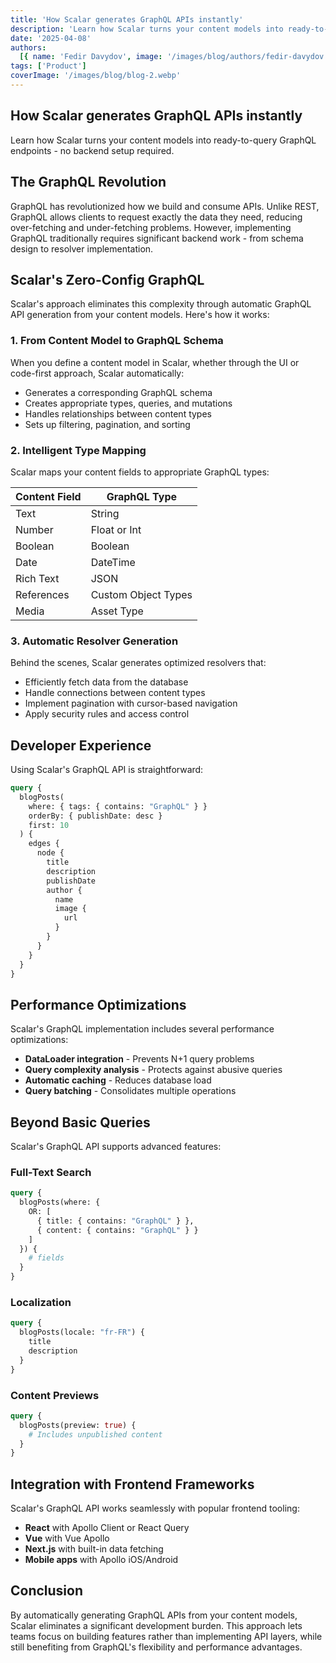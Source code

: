 ```yaml
---
title: 'How Scalar generates GraphQL APIs instantly'
description: 'Learn how Scalar turns your content models into ready-to-query GraphQL endpoints - no backend setup required.'
date: '2025-04-08'
authors:
  [{ name: 'Fedir Davydov', image: '/images/blog/authors/fedir-davydov.webp' }]
tags: ['Product']
coverImage: '/images/blog/blog-2.webp'
---
```


## How Scalar generates GraphQL APIs instantly

Learn how Scalar turns your content models into ready-to-query GraphQL endpoints - no backend setup required.

## The GraphQL Revolution

GraphQL has revolutionized how we build and consume APIs. Unlike REST, GraphQL allows clients to request exactly the data they need, reducing over-fetching and under-fetching problems. However, implementing GraphQL traditionally requires significant backend work - from schema design to resolver implementation.

## Scalar's Zero-Config GraphQL

Scalar's approach eliminates this complexity through automatic GraphQL API generation from your content models. Here's how it works:

### 1. From Content Model to GraphQL Schema

When you define a content model in Scalar, whether through the UI or code-first approach, Scalar automatically:

- Generates a corresponding GraphQL schema
- Creates appropriate types, queries, and mutations
- Handles relationships between content types
- Sets up filtering, pagination, and sorting

### 2. Intelligent Type Mapping

Scalar maps your content fields to appropriate GraphQL types:

| Content Field | GraphQL Type        |
| ------------- | ------------------- |
| Text          | String              |
| Number        | Float or Int        |
| Boolean       | Boolean             |
| Date          | DateTime            |
| Rich Text     | JSON                |
| References    | Custom Object Types |
| Media         | Asset Type          |

### 3. Automatic Resolver Generation

Behind the scenes, Scalar generates optimized resolvers that:

- Efficiently fetch data from the database
- Handle connections between content types
- Implement pagination with cursor-based navigation
- Apply security rules and access control

## Developer Experience

Using Scalar's GraphQL API is straightforward:

```graphql
query {
  blogPosts(
    where: { tags: { contains: "GraphQL" } }
    orderBy: { publishDate: desc }
    first: 10
  ) {
    edges {
      node {
        title
        description
        publishDate
        author {
          name
          image {
            url
          }
        }
      }
    }
  }
}
```

## Performance Optimizations

Scalar's GraphQL implementation includes several performance optimizations:

- **DataLoader integration** - Prevents N+1 query problems
- **Query complexity analysis** - Protects against abusive queries
- **Automatic caching** - Reduces database load
- **Query batching** - Consolidates multiple operations

## Beyond Basic Queries

Scalar's GraphQL API supports advanced features:

### Full-Text Search

```graphql
query {
  blogPosts(where: {
    OR: [
      { title: { contains: "GraphQL" } },
      { content: { contains: "GraphQL" } }
    ]
  }) {
    # fields
  }
}
```

### Localization

```graphql
query {
  blogPosts(locale: "fr-FR") {
    title
    description
  }
}
```

### Content Previews

```graphql
query {
  blogPosts(preview: true) {
    # Includes unpublished content
  }
}
```

## Integration with Frontend Frameworks

Scalar's GraphQL API works seamlessly with popular frontend tooling:

- **React** with Apollo Client or React Query
- **Vue** with Vue Apollo
- **Next.js** with built-in data fetching
- **Mobile apps** with Apollo iOS/Android

## Conclusion

By automatically generating GraphQL APIs from your content models, Scalar eliminates a significant development burden. This approach lets teams focus on building features rather than implementing API layers, while still benefiting from GraphQL's flexibility and performance advantages.
